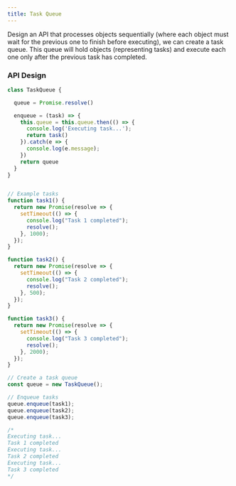 ```yaml
---
title: Task Queue
---
```


Design an API that processes objects sequentially (where each object must wait for the previous one to finish before executing), we can create a task queue. This queue will hold objects (representing tasks) and execute each one only after the previous task has completed.

### API Design

```JavaScript
class TaskQueue {

  queue = Promise.resolve()

  enqueue = (task) => {
    this.queue = this.queue.then(() => {
      console.log('Executing task...');
      return task()
    }).catch(e => {
      console.log(e.message);
    })
    return queue
  }
}


// Example tasks
function task1() {
  return new Promise(resolve => {
    setTimeout(() => {
      console.log("Task 1 completed");
      resolve();
    }, 1000);
  });
}

function task2() {
  return new Promise(resolve => {
    setTimeout(() => {
      console.log("Task 2 completed");
      resolve();
    }, 500);
  });
}

function task3() {
  return new Promise(resolve => {
    setTimeout(() => {
      console.log("Task 3 completed");
      resolve();
    }, 2000);
  });
}

// Create a task queue
const queue = new TaskQueue();

// Enqueue tasks
queue.enqueue(task1);
queue.enqueue(task2);
queue.enqueue(task3);

/*
Executing task...
Task 1 completed
Executing task...
Task 2 completed
Executing task...
Task 3 completed
*/
```
